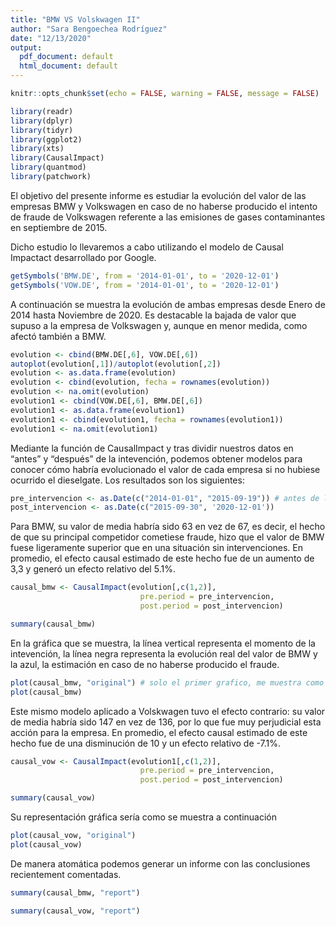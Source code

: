```yaml
---
title: "BMW VS Volskwagen II"
author: "Sara Bengoechea Rodríguez"
date: "12/13/2020"
output:
  pdf_document: default
  html_document: default
---
```



```r
knitr::opts_chunk$set(echo = FALSE, warning = FALSE, message = FALSE)
```


```r
library(readr)
library(dplyr)
library(tidyr)
library(ggplot2)
library(xts)
library(CausalImpact)
library(quantmod)
library(patchwork)
```

El objetivo del presente informe es estudiar la evolución del valor de las empresas BMW y Volkswagen en caso de no haberse producido el intento de fraude de Volkswagen referente a las emisiones de gases contaminantes en septiembre de 2015.

Dicho estudio lo llevaremos a cabo utilizando el modelo de Causal Impactact desarrollado por Google.

```r
getSymbols('BMW.DE', from = '2014-01-01', to = '2020-12-01')
getSymbols('VOW.DE', from = '2014-01-01', to = '2020-12-01')
```

A continuación se muestra la evolución de ambas empresas desde Enero de 2014 hasta Noviembre de 2020. Es destacable la bajada de valor que supuso a la empresa de Volkswagen y, aunque en menor medida, como afectó también a BMW.


```r
evolution <- cbind(BMW.DE[,6], VOW.DE[,6])
autoplot(evolution[,1])/autoplot(evolution[,2])
evolution <- as.data.frame(evolution)
evolution <- cbind(evolution, fecha = rownames(evolution))
evolution <- na.omit(evolution)
evolution1 <- cbind(VOW.DE[,6], BMW.DE[,6])
evolution1 <- as.data.frame(evolution1)
evolution1 <- cbind(evolution1, fecha = rownames(evolution1))
evolution1 <- na.omit(evolution1)
```

Mediante la función de CausalImpact y tras dividir nuestros datos en "antes" y "después" de la intevención, podemos obtener modelos para conocer cómo habría evolucionado el valor de cada empresa si no hubiese ocurrido el dieselgate. Los resultados son los siguientes:
 
```r
pre_intervencion <- as.Date(c("2014-01-01", "2015-09-19")) # antes de la intervencio
post_intervencion <- as.Date(c("2015-09-30", '2020-12-01'))
```

Para BMW, su valor de media habría sido 63 en vez de 67, es decir, el hecho de que su principal competidor cometiese fraude, hizo que el valor de BMW fuese ligeramente superior que en una situación sin intervenciones. En promedio, el efecto causal estimado de este hecho fue de un aumento de 3,3 y generó un efecto relativo del 5.1%. 

```r
causal_bmw <- CausalImpact(evolution[,c(1,2)], 
                             pre.period = pre_intervencion, 
                             post.period = post_intervencion)
```


```r
summary(causal_bmw)
```

En la gráfica que se muestra, la línea vertical representa el momento de la intevención, la línea negra representa la evolución real del valor de BMW y la azul, la estimación en caso de no haberse producido el fraude.

```r
plot(causal_bmw, "original") # solo el primer grafico, me muestra como hubiese sido sin la intervenciom
plot(causal_bmw)
```

Este mismo modelo aplicado a Volskwagen tuvo el efecto contrario: su valor de media habría sido 147 en vez de 136, por lo que fue muy perjudicial esta acción para la empresa. En promedio, el efecto causal estimado de este hecho fue de una disminución de 10 y un efecto relativo de -7.1%. 


```r
causal_vow <- CausalImpact(evolution1[,c(1,2)], 
                             pre.period = pre_intervencion, 
                             post.period = post_intervencion)
```


```r
summary(causal_vow)
```

Su representación gráfica sería como se muestra a continuación

```r
plot(causal_vow, "original")
plot(causal_vow) 
```

De manera atomática podemos generar un informe con las conclusiones recientement comentadas.

```r
summary(causal_bmw, "report")
```

```r
summary(causal_vow, "report")
```